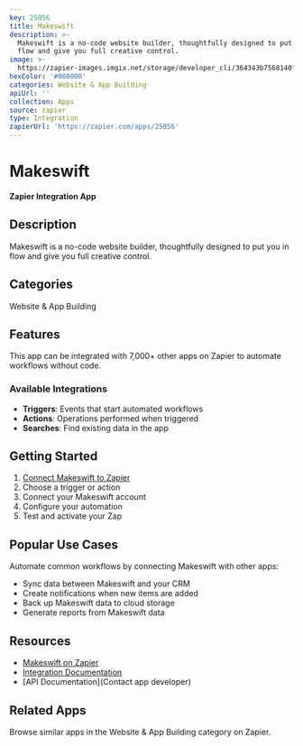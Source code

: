 ```yaml
---
key: 25056
title: Makeswift
description: >-
  Makeswift is a no-code website builder, thoughtfully designed to put you in
  flow and give you full creative control.
image: >-
  https://zapier-images.imgix.net/storage/developer_cli/364343b7568140f3d08452e88cf34915_3.png?auto=format%2Ccompress&ixlib=python-3.0.0&q=50
hexColor: '#000000'
categories: Website & App Building
apiUrl: ''
collection: Apps
source: zapier
type: Integration
zapierUrl: 'https://zapier.com/apps/25056'
---
```

# Makeswift

**Zapier Integration App**

## Description

Makeswift is a no-code website builder, thoughtfully designed to put you in flow and give you full creative control.

## Categories

Website & App Building

## Features

This app can be integrated with 7,000+ other apps on Zapier to automate workflows without code.

### Available Integrations

- **Triggers**: Events that start automated workflows
- **Actions**: Operations performed when triggered
- **Searches**: Find existing data in the app

## Getting Started

1. [Connect Makeswift to Zapier](https://zapier.com/apps/25056)
2. Choose a trigger or action
3. Connect your Makeswift account
4. Configure your automation
5. Test and activate your Zap

## Popular Use Cases

Automate common workflows by connecting Makeswift with other apps:

- Sync data between Makeswift and your CRM
- Create notifications when new items are added
- Back up Makeswift data to cloud storage
- Generate reports from Makeswift data

## Resources

- [Makeswift on Zapier](https://zapier.com/apps/25056)
- [Integration Documentation](https://zapier.com/apps/25056/integrations)
- [API Documentation](Contact app developer)

## Related Apps

Browse similar apps in the Website & App Building category on Zapier.
